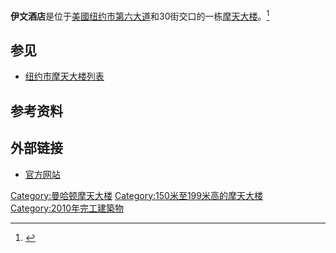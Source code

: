 {{Infobox building
|name               = 伊文酒店<br>Eventi
|image              = Eventi Hotel_851_6th_Av_jeh.jpg
|caption            = 
|location           = {{USA}}[[紐約市|紐約市]][[曼哈頓區|曼哈頓區]][[第六大道|第六大道]]851号
|coordinates        = 
|status             = 已建成
|building_type      = 酒店、住宅
|start_date         = 2006年
|completion_date    = 2010年
|opening            = 2010年
|antenna_spire      = 
|roof               = {{convert|187.1|m|ft|sp=us}}<ref name="SkyP">{{Cite web |title=Eventi |url=http://skyscraperpage.com/cities/?buildingID=58217 |publisher=SkyscraperPage.com |accessdate=2010-12-29 |deadurl=yes |archiveurl=https://web.archive.org/web/20100202183453/http://skyscraperpage.com/cities/?buildingID=58217 |archivedate=2010-02-02 }}</ref>
|top_floor          = 
|floor_count        = 46
|floor_area         = 
|elevator_count     = 
|cost               = 
|architect          = [[Perkins_Eastman|Perkins Eastman]]
|coordinating architect  = [[SBLM_Architects|SBLM Architects]]
|structural_engineer= [[Severud_Associates|Severud Associates]]
|main_contractor    = 
|developer          = J.D. Carlisle Development Corporation
|owner              = 
}}

'''伊文酒店'''是位于[[美國|美國]][[纽约市|纽约市]][[第六大道|第六大道]]和30街交口的一栋[[摩天大楼|摩天大楼]]。<ref>{{cite web |title=Eventi A Kimpton Hotel. |url=http://www.eventihotel.com/penn-station-hotel/index.html |publisher=Kimpton Hotels |accessdate=2010-12-29 |archive-url=https://web.archive.org/web/20101228174955/http://www.eventihotel.com/penn-station-hotel/index.html |archive-date=2010-12-28 |dead-url=yes }}</ref>

== 参见 ==
*[[纽约市摩天大楼列表|纽约市摩天大楼列表]]

== 参考资料 ==
{{reflist}}
== 外部链接 ==
* [http://www.eventihotel.com/ 官方网站]{{Wayback|url=http://www.eventihotel.com/ |date=20110101101102 }} 


{{Coord|40|44|50|N|73|59|25|W|display=title}}
[[Category:曼哈顿摩天大楼|Category:曼哈顿摩天大楼]]
[[Category:150米至199米高的摩天大楼|Category:150米至199米高的摩天大楼]]
[[Category:2010年完工建築物|Category:2010年完工建築物]]